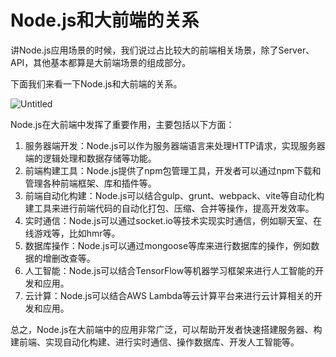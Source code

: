 # Node.js和大前端的关系

讲Node.js应用场景的时候，我们说过占比较大的前端相关场景，除了Server、API，其他基本都算是大前端场景的组成部分。

下面我们来看一下Node.js和大前端的关系。

![Untitled](https://prod-files-secure.s3.us-west-2.amazonaws.com/0e73c62c-bf90-4a17-abf8-df7437c5a478/aca37b45-623f-43b4-97f7-c8d60add01ed/Untitled.png)

Node.js在大前端中发挥了重要作用，主要包括以下方面：

1. 服务器端开发：Node.js可以作为服务器端语言来处理HTTP请求，实现服务器端的逻辑处理和数据存储等功能。
2. 前端构建工具：Node.js提供了npm包管理工具，开发者可以通过npm下载和管理各种前端框架、库和插件等。
3. 前端自动化构建：Node.js可以结合gulp、grunt、webpack、vite等自动化构建工具来进行前端代码的自动化打包、压缩、合并等操作，提高开发效率。
4. 实时通信：Node.js可以通过socket.io等技术实现实时通信，例如聊天室、在线游戏等，比如hmr等。
5. 数据库操作：Node.js可以通过mongoose等库来进行数据库的操作，例如数据的增删改查等。
6. 人工智能：Node.js可以结合TensorFlow等机器学习框架来进行人工智能的开发和应用。
7. 云计算：Node.js可以结合AWS Lambda等云计算平台来进行云计算相关的开发和应用。

总之，Node.js在大前端中的应用非常广泛，可以帮助开发者快速搭建服务器、构建前端、实现自动化构建、进行实时通信、操作数据库、开发人工智能等。
